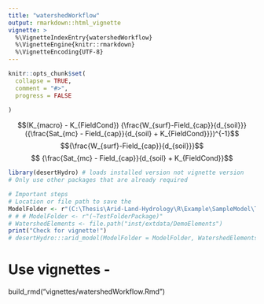 ```yaml
---
title: "watershedWorkflow"
output: rmarkdown::html_vignette
vignette: >
  %\VignetteIndexEntry{watershedWorkflow}
  %\VignetteEngine{knitr::rmarkdown}
  %\VignetteEncoding{UTF-8}
---
```


```r

knitr::opts_chunk$set(
  collapse = TRUE,
  comment = "#>",
  progress = FALSE
  
)
```

$$(K_{macro} -  K_{FieldCond}) {\frac{W_{surf}-Field_{cap}}{d_{soil}}} ({\frac{Sat_{mc} - Field_{cap}}{d_{soil} + K_{FieldCond}}})^{-1}$$
$${\frac{W_{surf}-Field_{cap}}{d_{soil}}}$$
$$ {\frac{Sat_{mc} - Field_{cap}}{d_{soil} + K_{FieldCond}}$$
```r
library(desertHydro) # loads installed version not vignette version
# Only use other packages that are already required

```

```r
# Important steps
# Location or file path to save the 
ModelFolder <- r"(C:\Thesis\Arid-Land-Hydrology\R\Example\SampleModel\TestFolderPackage)" 
# # # ModelFolder <- r"(~TestFolderPackage)"
# WatershedElements <- file.path("inst/extdata/DemoElements")
print("Check for vignette!")
# desertHydro:::arid_model(ModelFolder = ModelFolder, WatershedElements = WatershedElements,crop = F)
```

# Use vignettes -
build_rmd("vignettes/watershedWorkflow.Rmd")
